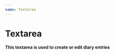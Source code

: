 ```yaml
---
name: Textarea
---
```



# Textarea

<Props of={AnswerTextArea} />

**This textarea is used to create or edit diary entries**

<Playground>
  <AnswerTextArea
    name={'name'}
    defaultValue={'defaultvalue instead of placeholder'}
  />
</Playground>

